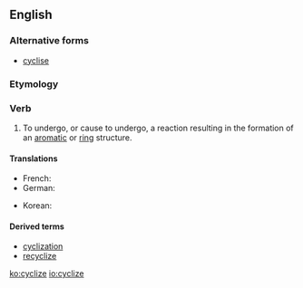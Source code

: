 ==English==

===Alternative forms===
* [[cyclise]]

===Etymology===
{{suffix|cycle|ize|lang=en}}

===Verb===
{{en-verb|cycliz}}

# {{label|en|chemistry}} To undergo, or cause to undergo, a reaction resulting in the formation of an [[aromatic]] or [[ring]] structure.

====Translations====
{{trans-top|to undergo a reaction}}
* French: {{t+|fr|cycliser}}
* German: {{t|de|cyclisieren}}
{{trans-mid}}
* Korean: {{t|ko|고리화하다|tr=gorihwahada}}
{{trans-bottom}}

====Derived terms====
* [[cyclization]]
* [[recyclize]]

[[ko:cyclize]]
[[io:cyclize]]